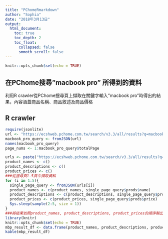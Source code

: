 ```yaml
---
title: "PChomeRmarkdown"
author: "Sophia"
date: "2018年3月13日"
output: 
  html_document:
    toc: true
    toc_depth: 2
    toc_float:
      collapsed: false
      smmoth_scroll: false
---
```


```r
knitr::opts_chunk$set(echo = TRUE)
```

## 在PChome搜尋"macbook pro" 所得到的資料
利用R crawler從PChome搜尋頁上擷取在關鍵字輸入"macbook pro"時得出的結果，內容涵蓋商品名稱、商品敘述及商品價格

## R crawler
```r
require(jsonlite)
url <- "https://ecshweb.pchome.com.tw/search/v3.3/all/results?q=macbook%20pro&page=1&sort=rnk/dc"
macbook_pro_query <- fromJSON(url)
names(macbook_pro_query)
page_nums <- 1:macbook_pro_query$totalPage

urls <- paste("https://ecshweb.pchome.com.tw/search/v3.3/all/results?q=macbook%20pro&page=", page_nums, "&sort=rnk/dc", sep = "")
product_names <- c()
product_descriptions <- c()
product_prices <- c()
###從搜尋頁1-5頁中擷取資料
for (i in 1:5){
  single_page_query <- fromJSON(urls[i])
  product_names <- c(product_names, single_page_query$prods$name)
  product_descriptions <- c(product_descriptions, single_page_query$prods$describe)
  product_prices <- c(product_prices, single_page_query$prods$price)
  Sys.sleep(sample(2:5, size = 1))
}
###將結果依照product_names, product_descriptions, product_prices的順序輸出成表格
library(knitr)
knitr::opts_chunk$set(echo = TRUE)
mbp_result_df <- data.frame(product_names, product_descriptions, product_prices)
kable(mbp_result_df)
```
 

